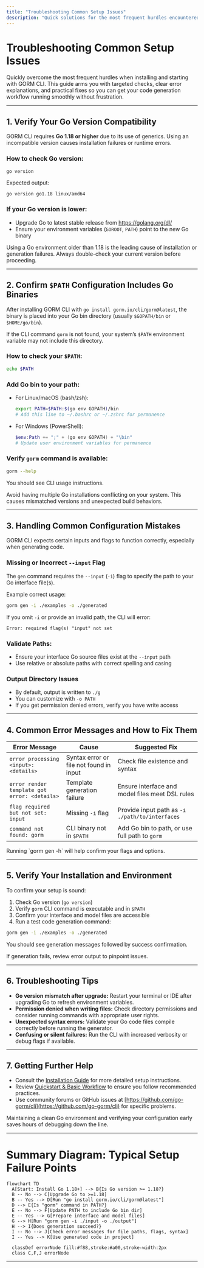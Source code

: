 ```yaml
---
title: "Troubleshooting Common Setup Issues"
description: "Quick solutions for the most frequent hurdles encountered during installation and first use, including Go version mismatches, $PATH problems, and configuration mistakes. This page arms users with practical checks, error messages, and actionable remedies to get back on track fast."
---
```


# Troubleshooting Common Setup Issues

Quickly overcome the most frequent hurdles when installing and starting with GORM CLI. This guide arms you with targeted checks, clear error explanations, and practical fixes so you can get your code generation workflow running smoothly without frustration.

---

## 1. Verify Your Go Version Compatibility

GORM CLI requires **Go 1.18 or higher** due to its use of generics. Using an incompatible version causes installation failures or runtime errors.

### How to check Go version:

```bash
go version
```
Expected output:
```
go version go1.18 linux/amd64
```

### If your Go version is lower:

- Upgrade Go to latest stable release from https://golang.org/dl/
- Ensure your environment variables (`GOROOT`, `PATH`) point to the new Go binary

<Tip>
Using a Go environment older than 1.18 is the leading cause of installation or generation failures. Always double-check your current version before proceeding.
</Tip>

---

## 2. Confirm `$PATH` Configuration Includes Go Binaries

After installing GORM CLI with `go install gorm.io/cli/gorm@latest`, the binary is placed into your Go bin directory (usually `$GOPATH/bin` or `$HOME/go/bin`).

If the CLI command `gorm` is not found, your system’s `$PATH` environment variable may not include this directory.

### How to check your `$PATH`:

```bash
echo $PATH
```

### Add Go bin to your path:

- For Linux/macOS (bash/zsh):
  ```bash
  export PATH=$PATH:$(go env GOPATH)/bin
  # Add this line to ~/.bashrc or ~/.zshrc for permanence
  ```

- For Windows (PowerShell):
  ```powershell
  $env:Path += ";" + (go env GOPATH) + "\bin"
  # Update user environment variables for permanence
  ```

### Verify `gorm` command is available:

```bash
gorm --help
```
You should see CLI usage instructions.

<Warning>
Avoid having multiple Go installations conflicting on your system. This causes mismatched versions and unexpected build behaviors.
</Warning>

---

## 3. Handling Common Configuration Mistakes

GORM CLI expects certain inputs and flags to function correctly, especially when generating code.

### Missing or Incorrect `--input` Flag

The `gen` command requires the `--input` (`-i`) flag to specify the path to your Go interface file(s).

Example correct usage:

```bash
gorm gen -i ./examples -o ./generated
```

If you omit `-i` or provide an invalid path, the CLI will error:

```
Error: required flag(s) "input" not set
```

### Validate Paths:

- Ensure your interface Go source files exist at the `--input` path
- Use relative or absolute paths with correct spelling and casing

### Output Directory Issues

- By default, output is written to `./g`
- You can customize with `-o PATH`
- If you get permission denied errors, verify you have write access

---

## 4. Common Error Messages and How to Fix Them

| Error Message                                      | Cause                                      | Suggested Fix                                      |
|--------------------------------------------------|--------------------------------------------|---------------------------------------------------|
| `error processing <input>: <details>`            | Syntax error or file not found in input    | Check file existence and syntax                     |
| `error render template got error: <details>`     | Template generation failure                  | Ensure interface and model files meet DSL rules    |
| `flag required but not set: input`                | Missing `-i` flag                           | Provide input path as `-i ./path/to/interfaces`    |
| `command not found: gorm`                         | CLI binary not in `$PATH`                    | Add Go bin to path, or use full path to `gorm`     |

<Tip>
Running `gorm gen -h` will help confirm your flags and options.
</Tip>

---

## 5. Verify Your Installation and Environment

To confirm your setup is sound:

1. Check Go version (`go version`)
2. Verify `gorm` CLI command is executable and in `$PATH`
3. Confirm your interface and model files are accessible
4. Run a test code generation command:

```bash
gorm gen -i ./examples -o ./generated
```

You should see generation messages followed by success confirmation.

If generation fails, review error output to pinpoint issues.

---

## 6. Troubleshooting Tips

- **Go version mismatch after upgrade:** Restart your terminal or IDE after upgrading Go to refresh environment variables.
- **Permission denied when writing files:** Check directory permissions and consider running commands with appropriate user rights.
- **Unexpected syntax errors:** Validate your Go code files compile correctly before running the generator.
- **Confusing or silent failures:** Run the CLI with increased verbosity or debug flags if available.

---

## 7. Getting Further Help

- Consult the [Installation Guide](../essential-setup/installation) for more detailed setup instructions.
- Review [Quickstart & Basic Workflow](../essential-setup/quickstart-your-first-generation) to ensure you follow recommended practices.
- Use community forums or GitHub issues at [https://github.com/go-gorm/cli](https://github.com/go-gorm/cli) for specific problems.

<Tip>
Maintaining a clean Go environment and verifying your configuration early saves hours of debugging down the line.
</Tip>

---

# Summary Diagram: Typical Setup Failure Points

```mermaid
flowchart TD
  A[Start: Install Go 1.18+] --> B{Is Go version >= 1.18?}
  B -- No --> C[Upgrade Go to >=1.18]
  B -- Yes --> D[Run "go install gorm.io/cli/gorm@latest"]
  D --> E{Is "gorm" command in PATH?}
  E -- No --> F[Update PATH to include Go bin dir]
  E -- Yes --> G[Prepare interface and model files]
  G --> H[Run "gorm gen -i ./input -o ./output"]
  H --> I{Does generation succeed?}
  I -- No --> J[Check error messages for file paths, flags, syntax]
  I -- Yes --> K[Use generated code in project]

  classDef errorNode fill:#f88,stroke:#a00,stroke-width:2px
  class C,F,J errorNode
```

---
